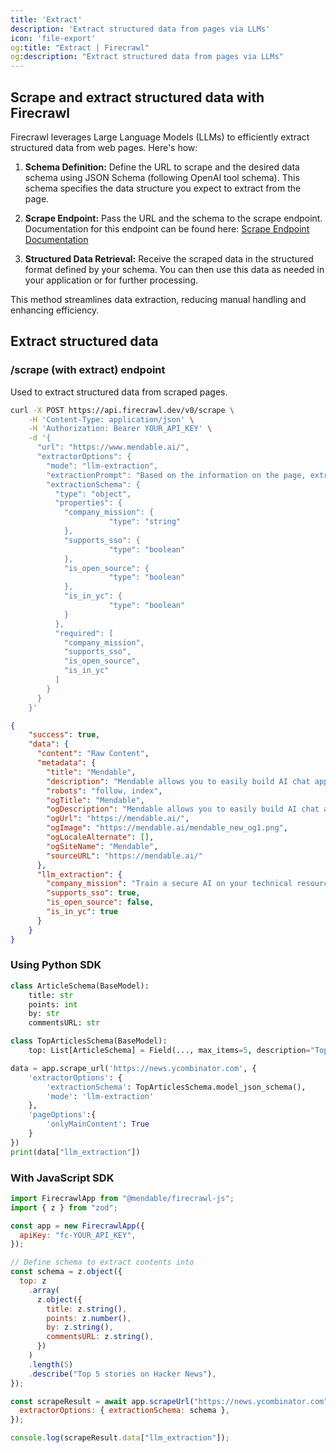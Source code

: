 ```yaml
---
title: 'Extract'
description: 'Extract structured data from pages via LLMs'
icon: 'file-export'
og:title: "Extract | Firecrawl"
og:description: "Extract structured data from pages via LLMs"
---
```



## Scrape and extract structured data with Firecrawl

Firecrawl leverages Large Language Models (LLMs) to efficiently extract structured data from web pages. Here's how:

1. **Schema Definition:**
   Define the URL to scrape and the desired data schema using JSON Schema (following OpenAI tool schema). This schema specifies the data structure you expect to extract from the page.

2. **Scrape Endpoint:**
   Pass the URL and the schema to the scrape endpoint. Documentation for this endpoint can be found here:
   [Scrape Endpoint Documentation](https://docs.firecrawl.dev/api-reference/endpoint/scrape)

3. **Structured Data Retrieval:**
   Receive the scraped data in the structured format defined by your schema. You can then use this data as needed in your application or for further processing.

This method streamlines data extraction, reducing manual handling and enhancing efficiency.

## Extract structured data

### /scrape (with extract) endpoint

Used to extract structured data from scraped pages.

```bash
curl -X POST https://api.firecrawl.dev/v0/scrape \
    -H 'Content-Type: application/json' \
    -H 'Authorization: Bearer YOUR_API_KEY' \
    -d '{
      "url": "https://www.mendable.ai/",
      "extractorOptions": {
        "mode": "llm-extraction",
        "extractionPrompt": "Based on the information on the page, extract the information from the schema. ",
        "extractionSchema": {
          "type": "object",
          "properties": {
            "company_mission": {
                      "type": "string"
            },
            "supports_sso": {
                      "type": "boolean"
            },
            "is_open_source": {
                      "type": "boolean"
            },
            "is_in_yc": {
                      "type": "boolean"
            }
          },
          "required": [
            "company_mission",
            "supports_sso",
            "is_open_source",
            "is_in_yc"
          ]
        }
      }
    }'
```


```json
{
    "success": true,
    "data": {
      "content": "Raw Content",
      "metadata": {
        "title": "Mendable",
        "description": "Mendable allows you to easily build AI chat applications. Ingest, customize, then deploy with one line of code anywhere you want. Brought to you by SideGuide",
        "robots": "follow, index",
        "ogTitle": "Mendable",
        "ogDescription": "Mendable allows you to easily build AI chat applications. Ingest, customize, then deploy with one line of code anywhere you want. Brought to you by SideGuide",
        "ogUrl": "https://mendable.ai/",
        "ogImage": "https://mendable.ai/mendable_new_og1.png",
        "ogLocaleAlternate": [],
        "ogSiteName": "Mendable",
        "sourceURL": "https://mendable.ai/"
      },
      "llm_extraction": {
        "company_mission": "Train a secure AI on your technical resources that answers customer and employee questions so your team doesn't have to",
        "supports_sso": true,
        "is_open_source": false,
        "is_in_yc": true
      }
    }
}

```

### Using Python SDK

```python
class ArticleSchema(BaseModel):
    title: str
    points: int 
    by: str
    commentsURL: str

class TopArticlesSchema(BaseModel):
    top: List[ArticleSchema] = Field(..., max_items=5, description="Top 5 stories")

data = app.scrape_url('https://news.ycombinator.com', {
    'extractorOptions': {
        'extractionSchema': TopArticlesSchema.model_json_schema(),
        'mode': 'llm-extraction'
    },
    'pageOptions':{
        'onlyMainContent': True
    }
})
print(data["llm_extraction"])
```

### With JavaScript SDK

```js
import FirecrawlApp from "@mendable/firecrawl-js";
import { z } from "zod";

const app = new FirecrawlApp({
  apiKey: "fc-YOUR_API_KEY",
});

// Define schema to extract contents into
const schema = z.object({
  top: z
    .array(
      z.object({
        title: z.string(),
        points: z.number(),
        by: z.string(),
        commentsURL: z.string(),
      })
    )
    .length(5)
    .describe("Top 5 stories on Hacker News"),
});

const scrapeResult = await app.scrapeUrl("https://news.ycombinator.com", {
  extractorOptions: { extractionSchema: schema },
});

console.log(scrapeResult.data["llm_extraction"]);
```
